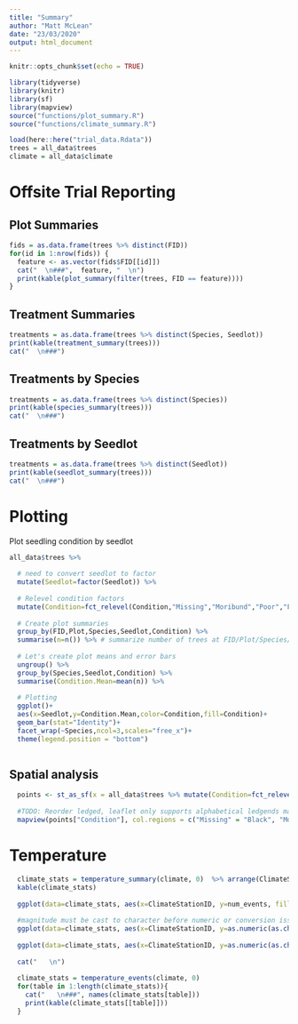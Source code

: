```yaml
---
title: "Summary"
author: "Matt McLean"
date: "23/03/2020"
output: html_document
---
```


```r
knitr::opts_chunk$set(echo = TRUE)

library(tidyverse)
library(knitr)
library(sf)
library(mapview)
source("functions/plot_summary.R")
source("functions/climate_summary.R")

```
<!--- Configuration --->
```r
load(here::here("trial_data.Rdata"))
trees = all_data$trees
climate = all_data$climate
```

# Offsite Trial Reporting

## Plot Summaries
```r
fids = as.data.frame(trees %>% distinct(FID))
for(id in 1:nrow(fids)) {
  feature <- as.vector(fids$FID[[id]])
  cat("  \n###",  feature, "  \n")
  print(kable(plot_summary(filter(trees, FID == feature))))
}
```

## Treatment Summaries
```r
treatments = as.data.frame(trees %>% distinct(Species, Seedlot))
print(kable(treatment_summary(trees)))
cat("  \n###")
```
## Treatments by Species
```r
treatments = as.data.frame(trees %>% distinct(Species))
print(kable(species_summary(trees)))
cat("  \n###")
```
## Treatments by Seedlot
```r
treatments = as.data.frame(trees %>% distinct(Seedlot))
print(kable(seedlot_summary(trees)))
cat("  \n###")
```

# Plotting
Plot seedling condition by seedlot
```r

all_data$trees %>% 
  
  # need to convert seedlot to factor
  mutate(Seedlot=factor(Seedlot)) %>% 
  
  # Relevel condition factors
  mutate(Condition=fct_relevel(Condition,"Missing","Moribund","Poor","Fair","Good")) %>% # reorder levels
  
  # Create plot summaries
  group_by(FID,Plot,Species,Seedlot,Condition) %>% 
  summarise(n=n()) %>% # summarize number of trees at FID/Plot/Species/Condition
  
  # Let's create plot means and error bars
  ungroup() %>% 
  group_by(Species,Seedlot,Condition) %>% 
  summarise(Condition.Mean=mean(n)) %>% 
  
  # Plotting
  ggplot()+
  aes(x=Seedlot,y=Condition.Mean,color=Condition,fill=Condition)+
  geom_bar(stat="Identity")+
  facet_wrap(~Species,ncol=3,scales="free_x")+
  theme(legend.position = "bottom")



```


## Spatial analysis
```r
  points <- st_as_sf(x = all_data$trees %>% mutate(Condition=fct_relevel(Condition,"Missing","Moribund","Poor","Fair","Good")), coords = c("Lat", "Lon"), crs = "+proj=longlat")
  
  #TODO: Reorder ledged, leaflet only supports alphabetical ledgends maybe use ggplot instead? 
  mapview(points["Condition"], col.regions = c("Missing" = "Black", "Moribund" = "Red", "Poor" = "Orange", "Fair" =  "Yellow", "Good" = "Green"), lwd = 0, cex = 5)
```
# Temperature
```r
  climate_stats = temperature_summary(climate, 0)  %>% arrange(ClimateStationID)
  kable(climate_stats)
  
  ggplot(data=climate_stats, aes(x=ClimateStationID, y=num_events, fill=ClimateStationID)) + geom_bar(stat="identity") + theme(axis.title.x=element_blank(), axis.text.x=element_blank(), axis.title.y=element_blank()) + ggtitle("Number of events below threshold")
  
  #magnitude must be cast to character before numeric or conversion issues arrive
  ggplot(data=climate_stats, aes(x=ClimateStationID, y=as.numeric(as.character(max_magnitude)), fill=ClimateStationID)) + geom_bar(stat="identity") + theme(axis.title.x=element_blank(), axis.text.x=element_blank(), axis.title.y=element_blank()) + ggtitle("Maximum Magnitude at ClimateStationID")
  
  ggplot(data=climate_stats, aes(x=ClimateStationID, y=as.numeric(as.character(duration)), fill=ClimateStationID)) + geom_bar(stat="identity") + theme(axis.title.x=element_blank(), axis.text.x=element_blank(), axis.title.y=element_blank()) + ggtitle("Hours Below Threshold")
  
  cat("   \n")  
  
  climate_stats = temperature_events(climate, 0)
  for(table in 1:length(climate_stats)){
    cat("   \n###", names(climate_stats[table]))
    print(kable(climate_stats[[table]]))
  }
```

